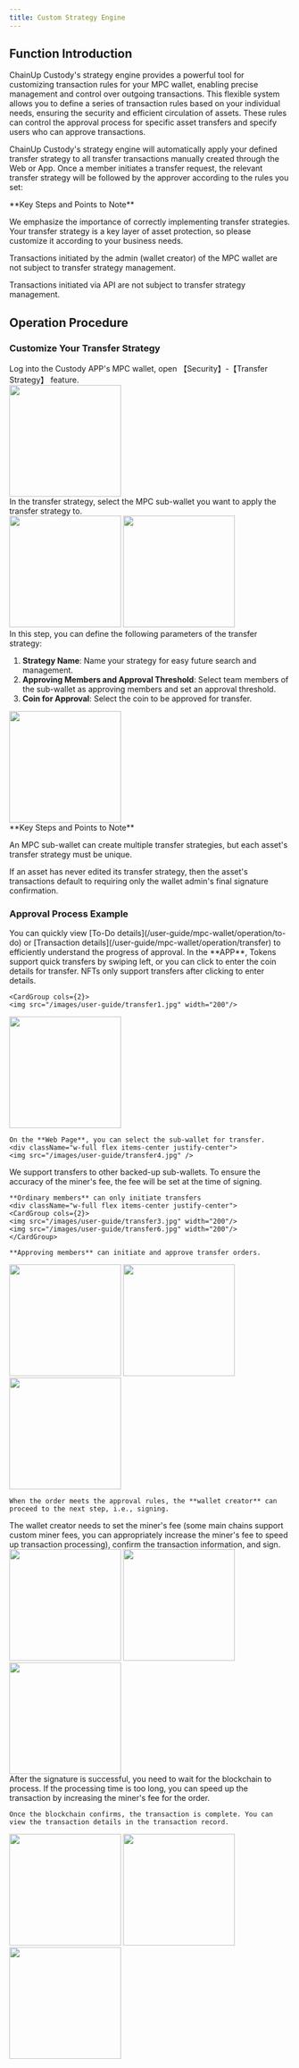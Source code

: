 ```yaml
---
title: Custom Strategy Engine
---
```



##  Function Introduction

ChainUp Custody's strategy engine provides a powerful tool for customizing transaction rules for your MPC wallet, enabling precise management and control over outgoing transactions. This flexible system allows you to define a series of transaction rules based on your individual needs, ensuring the security and efficient circulation of assets. These rules can control the approval process for specific asset transfers and specify users who can approve transactions.

ChainUp Custody's strategy engine will automatically apply your defined transfer strategy to all transfer transactions manually created through the Web or App. Once a member initiates a transfer request, the relevant transfer strategy will be followed by the approver according to the rules you set:

<Warning>
**Key Steps and Points to Note**

We emphasize the importance of correctly implementing transfer strategies. Your transfer strategy is a key layer of asset protection, so please customize it according to your business needs.

Transactions initiated by the admin (wallet creator) of the MPC wallet are not subject to transfer strategy management.

Transactions initiated via API are not subject to transfer strategy management.
</Warning>


##  Operation Procedure

### Customize Your Transfer Strategy

<Steps>
<Step title="Log in and Open Transfer Strategy">
    Log into the Custody APP's MPC wallet, open 【Security】-【Transfer Strategy】 feature.

<div className="w-full flex items-center justify-center">
        <img src="/images/user-guide/safe.jpg" width="200"/>
</div>

</Step>
<Step title="Select the MPC Sub-Wallet for the Strategy">
   In the transfer strategy, select the MPC sub-wallet you want to apply the transfer strategy to.

<div className="w-full flex items-center justify-center">
    <CardGroup cols={2}>
        <img src="/images/user-guide/str1.png" width="200"/>
      <img src="/images/user-guide/str2.png" width="200"/>
        </CardGroup>
</div>

</Step>
<Step title="Add and Configure Transfer Strategy">
In this step, you can define the following parameters of the transfer strategy:

1. **Strategy Name**: Name your strategy for easy future search and management.
2. **Approving Members and Approval Threshold**: Select team members of the sub-wallet as approving members and set an approval threshold.
3. **Coin for Approval**: Select the coin to be approved for transfer.


<div className="w-full flex items-center justify-center">
        <img src="/images/strategy.png" width="200"/>
</div>


<Warning>
**Key Steps and Points to Note**

An MPC sub-wallet can create multiple transfer strategies, but each asset's transfer strategy must be unique.

If an asset has never edited its transfer strategy, then the asset's transactions default to requiring only the wallet admin's final signature confirmation.
</Warning>

</Step>

</Steps>

### Approval Process Example

<Tip>
You can quickly view [To-Do details](/user-guide/mpc-wallet/operation/to-do) or [Transaction details](/user-guide/mpc-wallet/operation/transfer) to efficiently understand the progress of approval.
</Tip>

<Steps>
<Step title="Enter the Transfer Page">
    In the **APP**, Tokens support quick transfers by swiping left, or you can click to enter the coin details for transfer. NFTs only support transfers after clicking to enter details.
<div className="w-full flex items-center justify-center">

    <CardGroup cols={2}>
    <img src="/images/user-guide/transfer1.jpg" width="200"/>
   <img src="/images/user-guide/transfer2.jpg" width="200"/>
    </CardGroup>
</div>

    On the **Web Page**, you can select the sub-wallet for transfer.
    <div className="w-full flex items-center justify-center">
    <img src="/images/user-guide/transfer4.jpg" />
</div>

</Step>
<Step title="Fill in and Confirm Transfer Information">
    We support transfers to other backed-up sub-wallets. To ensure the accuracy of the miner's fee, the fee will be set at the time of signing.
    
    **Ordinary members** can only initiate transfers
    <div className="w-full flex items-center justify-center">
    <CardGroup cols={2}>
    <img src="/images/user-guide/transfer3.jpg" width="200"/>
    <img src="/images/user-guide/transfer6.jpg" width="200"/>
    </CardGroup>
</div>
    
    **Approving members** can initiate and approve transfer orders.
 <div className="w-full flex items-center justify-center">
    <CardGroup cols={3}>
    <img src="/images/user-guide/transfer5.png" width="200"/>
    <img src="/images/user-guide/transfer7.png" width="200"/>
 <img src="/images/user-guide/transfer8.png" width="200"/>
    </CardGroup>
</div>

    When the order meets the approval rules, the **wallet creator** can proceed to the next step, i.e., signing.
</Step>


<Step title="Wallet Creator Confirms and Signs">
    The wallet creator needs to set the miner's fee (some main chains support custom miner fees, you can appropriately increase the miner's fee to speed up transaction processing), confirm the transaction information, and sign.

<div className="w-full flex items-center justify-center">
    <CardGroup cols={3}>
    <img src="/images/user-guide/transfer9.jpg" width="200"/>
    <img src="/images/user-guide/transfer10.jpg" width="200"/>
 <img src="/images/user-guide/transfer11.jpg" width="200"/>
    </CardGroup>
</div>

</Step>
<Step title="Wait for Signature and Transaction Confirmation">
    After the signature is successful, you need to wait for the blockchain to process. If the processing time is too long, you can speed up the transaction by increasing the miner's fee for the order.
    
    Once the blockchain confirms, the transaction is complete. You can view the transaction details in the transaction record.

 <div className="w-full flex items-center justify-center">
    <CardGroup cols={3}>
    <img src="/images/user-guide/his1.png" width="200"/>
    <img src="/images/user-guide/his2.png" width="200"/>
     <img src="/images/user-guide/his3.png" width="200"/>
    </CardGroup>
</div>

</Step>
</Steps>





